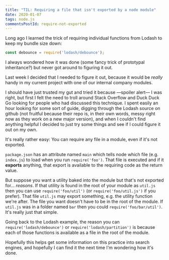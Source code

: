 ```yaml
---
title: "TIL: Requiring a file that isn't exported by a node module"
date: 2020-01-07
tags: node.js
commentsPostId: require-not-exported
---
```


Long ago I learned the trick of requiring individual functions from Lodash to keep my bundle size down:

```js
const debounce = require('lodash/debounce');
```

I always wondered how it was done (some fancy trick of prototypal inheritance?) but never got around to figuring it out.

Last week I decided that I needed to figure it out, because it would be _really_ handy in my current project with one of our internal company modules.

I should have just trusted my gut and tried it because &mdash;spoiler alert&mdash; I was right, but first I felt the need to troll around Stack Overflow and Duck Duck Go looking for people who had discussed this technique. I spent easily an hour looking for some sort of guide, digging through the Lodash source on github (not fruitful because their repo is, in their own words, messy right now as they work on a new major version), and when I couldn't find anything helpful I decided to just try some things and see if I could figure it out on my own.

It's really rather easy: You can require any file in a module, even if it's not exported.

`package.json` has an attribute named `main` which tells node which file (e.g. `index.js`) to load when you run `require('foo')`. That file is executed and if it **exports** anything, that export is available to the requiring code as the return value.

But suppose you want a utility baked into the module but that's not exported for... _reasons_. If that utility is found in the root of your module as `util.js` then you can use `require('foo/util')` (or `require('foo/util.js')` if you prefer). That file `util.js` may export something, e.g. the utility function we're after. The file you want doesn't have to be in the root of the module. If `util.js` was in a folder named `bar` then you could `require('foo/bar/util')`. It's really just that simple.

Going back to the Lodash example, the reason you can `require('lodash/debounce')` or `require('lodash/partition')` is because each of those functions is available as a file in the root of the module.

Hopefully this helps get some information on this practice into search engines, and hopefully I can find it the next time I'm wondering how it's done.
